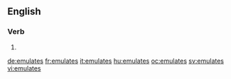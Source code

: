 ==English==

===Verb===
{{head|en}}

# {{en-third-person singular of|emulate}}

[[de:emulates]]
[[fr:emulates]]
[[it:emulates]]
[[hu:emulates]]
[[oc:emulates]]
[[sv:emulates]]
[[vi:emulates]]